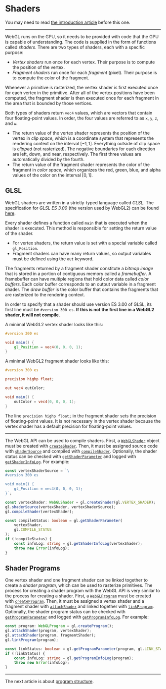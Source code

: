 # Shaders

You may need to read [the introduction article](/a/webgl/introduction) before this one.

---

WebGL runs on the GPU, so it needs to be provided with code that the GPU is capable of understanding. The code is supplied in the form of functions called _shaders_. There are two types of shaders, each with a specific purpose:

- _Vertex shaders_ run once for each vertex. Their purpose is to compute the position of the vertex.
- _Fragment shaders_ run once for each _fragment_ (pixel). Their purpose is to compute the color of the fragment.

Whenever a primitive is rasterized, the vertex shader is first executed once for each vertex in the primitive. After all of the vertex positions have been computed, the fragment shader is then executed once for each fragment in the area that is bounded by those vertices.

Both types of shaders return `vec4` values, which are vectors that contain four floating-point values. In order, the four values are referred to as `x`, `y`, `z`, and `w`.

- The return value of the vertex shader represents the position of the vertex in _clip space_, which is a coordinate system that represents the rendering context on the interval $[-1,1]$. Everything outside of clip space is _clipped_ (not rasterized). The negative boundaries for each direction are left, down, and near, respectively. The first three values are automatically divided by the fourth.
- The return value of the fragment shader represents the color of the fragment in _color space_, which organizes the red, green, blue, and alpha values of the color on the interval $[0,1]$.

## GLSL

WebGL shaders are written in a strictly-typed language called _GLSL_. The specification for _GLSL ES 3.00_ (the version used by WebGL2) can be found [here](https://registry.khronos.org/OpenGL/specs/es/3.0/GLSL_ES_Specification_3.00.pdf).

Every shader defines a function called `main` that is executed when the shader is executed. This method is responsible for setting the return value of the shader.

- For vertex shaders, the return value is set with a special variable called `gl_Position`.
- Fragment shaders can have many return values, so output variables must be defined using the `out` keyword.

The fragments returned by a fragment shader constitute a _bitmap image_ that is stored in a portion of contiguous memory called a _framebuffer_. A framebuffer can have multiple regions that hold color data called _color buffers_. Each color buffer corresponds to an output variable in a fragment shader. The _draw buffer_ is the color buffer that contains the fragments that are rasterized to the rendering context.

In order to specify that a shader should use version ES 3.00 of GLSL, its first line must be `#version 300 es`. **If this is not the first line in a WebGL2 shader, it will not compile**.

A minimal WebGL2 vertex shader looks like this:

```glsl
#version 300 es

void main() {
	gl_Position = vec4(0, 0, 0, 1);
}
```

A minimal WebGL2 fragment shader looks like this:

```glsl
#version 300 es

precision highp float;

out vec4 outColor;

void main() {
	outColor = vec4(0, 0, 0, 1);
}
```

The line `precision highp float;` in the fragment shader sets the precision of floating-point values. It is not necessary in the vertex shader because the vertex shader has a default precision for floating-point values.

---

The WebGL API can be used to compile shaders. First, a [`WebGLShader`](https://developer.mozilla.org/en-US/docs/Web/API/WebGLShader) object must be created with [`createShader`](https://developer.mozilla.org/en-US/docs/Web/API/WebGLRenderingContext/createShader). Then, it must be assigned source code with [`shaderSource`](https://developer.mozilla.org/en-US/docs/Web/API/WebGLRenderingContext/shaderSource) and compiled with [`compileShader`](https://developer.mozilla.org/en-US/docs/Web/API/WebGLRenderingContext/compileShader). Optionally, the shader status can be checked with [`getShaderParameter`](https://developer.mozilla.org/en-US/docs/Web/API/WebGLRenderingContext/getShaderParameter) and logged with [`getShaderInfoLog`](https://developer.mozilla.org/en-US/docs/Web/API/WebGLRenderingContext/getShaderInfoLog). For example:

```ts
const vertexShaderSource = `\
#version 300 es

void main() {
	gl_Position = vec4(0, 0, 0, 1);
}`;

const vertexShader: WebGLShader = gl.createShader(gl.VERTEX_SHADER);
gl.shaderSource(vertexShader, vertexShaderSource);
gl.compileShader(vertexShader);

const compileStatus: boolean = gl.getShaderParameter(
	vertexShader,
	gl.COMPILE_STATUS
);
if (!compileStatus) {
	const infoLog: string = gl.getShaderInfoLog(vertexShader);
	throw new Error(infoLog);
}
```

## Shader Programs

One vertex shader and one fragment shader can be linked together to create a _shader program_, which can be used to rasterize primitives. The process for creating a shader program with the WebGL API is very similar to the process for creating a shader. First, a [`WebGLProgram`](https://developer.mozilla.org/en-US/docs/Web/API/WebGLProgram) must be created with [`createProgram`](https://developer.mozilla.org/en-US/docs/Web/API/WebGLRenderingContext/createProgram). Then, it must be assigned a vertex shader and a fragment shader with [`attachShader`](https://developer.mozilla.org/en-US/docs/Web/API/WebGLRenderingContext/attachShader) and linked together with [`linkProgram`](https://developer.mozilla.org/en-US/docs/Web/API/WebGLRenderingContext/linkProgram). Optionally, the shader program status can be checked with [`getProgramParameter`](https://developer.mozilla.org/en-US/docs/Web/API/WebGLRenderingContext/getProgramParameter) and logged with [`getProgramInfoLog`](https://developer.mozilla.org/en-US/docs/Web/API/WebGLRenderingContext/getProgramInfoLog). For example:

```ts
const program: WebGLProgram = gl.createProgram();
gl.attachShader(program, vertexShader);
gl.attachShader(program, fragmentShader);
gl.linkProgram(program);

const linkStatus: boolean = gl.getProgramParameter(program, gl.LINK_STATUS);
if (!linkStatus) {
	const infoLog: string = gl.getProgramInfoLog(program);
	throw new Error(infoLog);
}
```

---

The next article is about [program structure](/a/webgl/program-structure).
